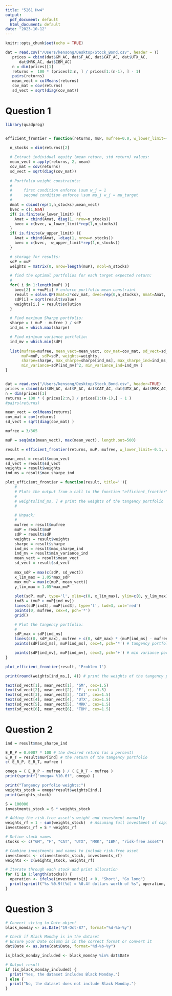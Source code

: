 ```yaml
---
title: "5261 Hw4"
output:
  pdf_document: default
  html_document: default
date: "2023-10-12"
---
```


```r
knitr::opts_chunk$set(echo = TRUE)
```


```r
dat = read.csv("/Users/kensong/Desktop/Stock_Bond.csv", header = T)
   prices = cbind(dat$GM_AC, dat$F_AC, dat$CAT_AC, dat$UTX_AC,
      dat$MRK_AC, dat$IBM_AC)
   n = dim(prices)[1]
   returns =  100 * (prices[2:n, ] / prices[1:(n-1), ] - 1)
   pairs(returns)
   mean_vect = colMeans(returns)
   cov_mat = cov(returns)
   sd_vect = sqrt(diag(cov_mat))
```
# Question 1
```r
library(quadprog)


efficient_frontier = function(returns, muP, mufree=0.0, w_lower_limit=-Inf, w_upper_limit=+Inf){

  n_stocks = dim(returns)[2]
  
  # Extract individual equity (mean return, std return) values: 
  mean_vect = apply(returns, 2, mean)
  cov_mat = cov(returns)
  sd_vect = sqrt(diag(cov_mat))
  
  # Portfolio weight constraints:
  #
  #     first condition enforce \sum w_j = 1
  #     second condition enforce \sum mu_j w_j = mu_target
  #             
  Amat = cbind(rep(1,n_stocks),mean_vect)
  bvec = c(1,NaN)
  if( is.finite(w_lower_limit) ){
    Amat = cbind(Amat, diag(1, nrow=n_stocks))
    bvec = c(bvec, w_lower_limit*rep(1,n_stocks))
  }
  if( is.finite(w_upper_limit) ){
    Amat = cbind(Amat, -diag(1, nrow=n_stocks))
    bvec = c(bvec, -w_upper_limit*rep(1,n_stocks))
  }

  # storage for results: 
  sdP = muP
  weights = matrix(0, nrow=length(muP), ncol=n_stocks)

  # find the optimal portfolios for each target expected return:
  #
  for( i in 1:length(muP) ){
    bvec[2] = +muP[i] # enforce portfolio mean constraint 
    result = solve.QP(Dmat=2*cov_mat, dvec=rep(0,n_stocks), Amat=Amat, bvec=bvec, meq=2)
    sdP[i] = sqrt(result$value)
    weights[i,] = result$solution 
  }

  # Find maximum Sharpe portfolio: 
  sharpe = ( muP - mufree ) / sdP 
  ind_ms = which.max(sharpe)

  # Find minimum variance portfolio: 
  ind_mv = which.min(sdP)
  
  list(mufree=mufree, mean_vect=mean_vect, cov_mat=cov_mat, sd_vect=sd_vect,
       muP=muP, sdP=sdP, weights=weights,
       sharpe=sharpe, max_sharpe=sharpe[ind_ms], max_sharpe_ind=ind_ms,
       min_variance=sdP[ind_mv]^2, min_variance_ind=ind_mv )
}


dat = read.csv("/Users/kensong/Desktop/Stock_Bond.csv", header=TRUE)
prices = cbind(dat$GM_AC, dat$F_AC, dat$CAT_AC, dat$UTX_AC, dat$MRK_AC, dat$IBM_AC)
n = dim(prices)[1]
returns = 100 * ( prices[2:n,] / prices[1:(n-1),] - 1 )
#pairs(returns)

mean_vect = colMeans(returns)
cov_mat = cov(returns)
sd_vect = sqrt(diag(cov_mat) )

mufree = 3/365

muP = seq(min(mean_vect), max(mean_vect), length.out=500)

result = efficient_frontier(returns, muP, mufree, w_lower_limit=-0.1, w_upper_limit=0.5)

mean_vect = result$mean_vect
sd_vect = result$sd_vect
weights = result$weights
ind_ms = result$max_sharpe_ind

plot_efficient_frontier = function(result, title=''){
    #
    # Plots the output from a call to the function "efficient_frontier".
    #
    # weights[ind_ms, ] # print the weights of the tangency portfolio
    #

    # Unpack:
    #
    mufree = result$mufree
    muP = result$muP
    sdP = result$sdP
    weights = result$weights
    sharpe = result$sharpe
    ind_ms = result$max_sharpe_ind
    ind_mv = result$min_variance_ind
    mean_vect = result$mean_vect
    sd_vect = result$sd_vect
    
    max_sdP = max(c(sdP, sd_vect))
    x_lim_max = 1.05*max_sdP
    max_muP = max(c(muP, mean_vect))
    y_lim_max = 1.05*max_muP
    
    plot(sdP, muP, type='l', xlim=c(0, x_lim_max), ylim=c(0, y_lim_max), xlab='sdP', ylab='muP', main=title)
    ind3 = (muP > muP[ind_mv])
    lines(sdP[ind3], muP[ind3], type='l', lwd=3, col='red')
    points(0, mufree, cex=4, pch='*')
    grid()

    # Plot the tangency portfolio:
    #
    sdP_max = sdP[ind_ms]
    lines(c(0, sdP_max), mufree + c(0, sdP_max) * (muP[ind_ms] - mufree)/sdP[ind_ms], lwd=4, lty=1, col='blue')
    points(sdP[ind_ms], muP[ind_ms], cex=4, pch='*') # tangency portfolio

    points(sdP[ind_mv], muP[ind_mv], cex=2, pch='+') # min variance portfolio
}

plot_efficient_frontier(result, 'Problem 1')

print(round(weights[ind_ms,], 4)) # print the weights of the tangency portfolio

text(sd_vect[1], mean_vect[1], 'GM', cex=1.5)
text(sd_vect[2], mean_vect[2], 'F', cex=1.5)
text(sd_vect[3], mean_vect[3], 'CAT', cex=1.5)
text(sd_vect[4], mean_vect[4], 'UTX', cex=1.5)
text(sd_vect[5], mean_vect[5], 'MRK', cex=1.5)
text(sd_vect[6], mean_vect[6], 'TBM', cex=1.5)

```

# Question 2
```r
ind = result$max_sharpe_ind

E_R_P = 0.0007 * 100 # the desired return (as a percent)
E_R_T = result$muP[ind] # the return of the tangency portfolio
c( E_R_P, E_R_T, mufree )

omega = ( E_R_P - mufree ) / ( E_R_T - mufree )
print(sprintf("omega= %10.6f", omega) )

print("Tangency porfolio weights:")
weights_stock = omega*result$weights[ind,]
print(weights_stock)

S = 100000
investments_stock = S * weights_stock

# Adding the risk-free asset's weight and investment manually
weights_rf = 1 - sum(weights_stock)  # Assuming full investment of capital S
investments_rf = S * weights_rf 

# Define stock names
stocks <- c("GM", "F", "CAT", "UTX", "MRK", "IBM", "risk-free asset")

# Combine investments and names to include risk-free asset
investments <- c(investments_stock, investments_rf)
weights <- c(weights_stock, weights_rf)

# Iterate through each stock and print allocation
for (i in 1:length(stocks)) {
  operation <- ifelse(investments[i] < 0, "Short", "Go long")
  print(sprintf("%s %0.9f(%d) = %0.4f dollars worth of %s", operation, weights[i], S, investments[i], stocks[i]))
}


```

# Question 3
```r
# Convert string to Date object
black_monday <- as.Date("19-Oct-87", format="%d-%b-%y")

# Check if Black Monday is in the dataset
# Ensure your Date column is in the correct format or convert it
dat$Date <- as.Date(dat$Date, format="%d-%b-%y")

is_black_monday_included <- black_monday %in% dat$Date

# Output result
if (is_black_monday_included) {
  print("Yes, the dataset includes Black Monday.")
} else {
  print("No, the dataset does not include Black Monday.")
}


```

